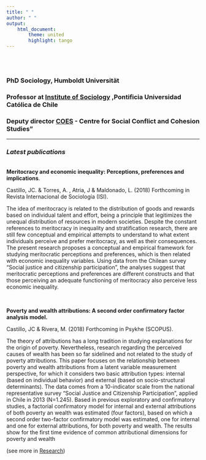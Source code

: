 ```yaml
---
title: " "
author: " "
output:
    html_document:
        theme: united
        highlight: tango
---
```


<br/>
<br/>

### PhD Sociology, Humboldt Universität <br/>
### Professor at [Institute of Sociology](http://www.sociologia.uc.cl) ,Pontificia Universidad Católica de Chile <br/>
### Deputy director [COES](http://www.coes.cl) - Centre for Social Conflict and Cohesion Studies"

---

### _Latest publications_

<br/>
**Meritocracy and economic inequality: Perceptions, preferences and implications**.

  Castillo, JC. & Torres, A. , Atria, J & Maldonado, L. (2018)
Forthcoming in Revista Internacional de Sociología (ISI).

  The idea of meritocracy is related to the distribution of goods and rewards based on individual talent and effort, being a principle that legitimizes the unequal distribution of resources in modern societies. Despite the constant references to meritocracy in inequality and stratification research, there are still few conceptual and empirical attempts to understand to what extent individuals perceive and prefer meritocracy, as well as their consequences. The present research proposes a conceptual and empirical framework for  studying meritocratic perceptions and preferences, which is then related with economic inequality variables. Using data from the Chilean survey “Social justice and citizenship participation”, the analyses suggest that meritocratic perceptions and preferences are different constructs and that those perceiving an adequate functioning of meritocracy also perceive less economic inequality.


<br/>

**Poverty and wealth attributions: A second order confirmatory factor analysis model.**

  Castillo, JC & Rivera, M. (2018)
  Forthcoming in Psykhe (SCOPUS).

  The theory of attributions has a long tradition in studying explanations for the origin of poverty. Nevertheless, research regarding the perceived causes of wealth has been so far sidelined and not related to the study of poverty attributions. This paper focuses on the relationship between poverty and wealth attributions from a latent variable measurement perspective, for which it considers two basic attribution types: internal (based on individual behavior) and external (based on socio-structural determinants). The data comes from a 10-indicator scale from the national representative survey “Social Justice and Citizenship Participation”, applied in Chile in 2013 (N=1.245). Based in previous exploratory and confirmatory studies, a factorial confirmatory model for internal and external attributions of both poverty an wealth was estimated (four factors), based on which a second order two-factor confirmatory model was estimated, one for internal and one for external attributions, for both poverty and wealth. The results show for the first time evidence of common attributional dimensions for poverty and wealth

(see more in [Research](research.html))
